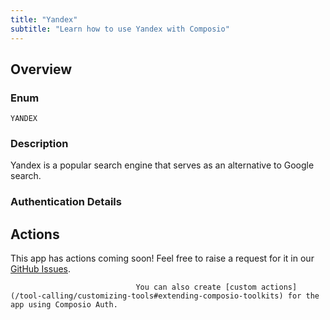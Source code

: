 ```yaml
---
title: "Yandex"
subtitle: "Learn how to use Yandex with Composio"
---
```



## Overview

### Enum
`YANDEX`

### Description
Yandex is a popular search engine that serves as an alternative to
    Google search.

### Authentication Details

<Accordion title="OAUTH2">
<ParamField path="client_id" type="string" required={true}>
</ParamField>

<ParamField path="client_secret" type="string" required={true}>
</ParamField>

<ParamField path="oauth_redirect_uri" type="string" default="https://backend.composio.dev/api/v1/auth-apps/add">
</ParamField>

<ParamField path="scopes" type="string" default="login:avatar,login:birthday,login:email,login:info,login:default_phone">
</ParamField>

<ParamField path="base_url" type="string" default="https://oauth.yandex.com/">
</ParamField>

</Accordion>


## Actions

This app has actions coming soon! Feel free to raise a request for it in our [GitHub Issues](https://github.com/ComposioHQ/composio/issues).
                                
                                You can also create [custom actions](/tool-calling/customizing-tools#extending-composio-toolkits) for the app using Composio Auth.